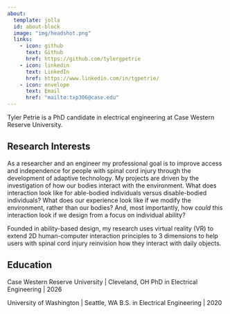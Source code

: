 ```yaml
---
about:
  template: jolla
  id: about-block
  image: "img/headshot.png"
  links:
    - icon: github
      text: Github
      href: https://github.com/tylergpetrie
    - icon: linkedin
      text: LinkedIn
      href: https://www.linkedin.com/in/tgpetrie/
    - icon: envelope
      text: Email
      href: "mailto:txp306@case.edu"  
---
```


::: {#about-block}
:::


Tyler Petrie is a PhD candidate in electrical engineering at Case Western Reserve University.

## Research Interests

As a researcher and an engineer my professional goal is to improve access and independence for people with
spinal cord injury through the development of adaptive technology. My projects are driven by the investigation of how our bodies interact with the environment. What does interaction look like for able-bodied individuals versus disable-bodied individuals? What does our experience look like if we modify the environment, rather than our bodies? And, most importantly, how *could* this interaction look if we design from a focus on individual ability?

Founded in ability-based design, my research uses virtual reality (VR) to extend 2D human-computer interaction principles to 3 dimensions to help users with spinal cord injury reinvision how they interact with daily objects.

## Education

Case Western Reserve University | Cleveland, OH
PhD in Electrical Engineering | 2026

University of Washington | Seattle, WA
B.S. in Electrical Engineering | 2020